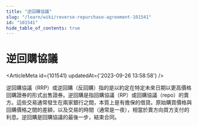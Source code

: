 ```yaml
---
title: "逆回購協議"
slug: "/learn/wiki/reverse-repurchase-agreement-101541"
id: "101541"
hide_table_of_contents: true
---
```



# 逆回購協議

<ArticleMeta id={101541} updatedAt={'2023-09-26 13:58:58'} />
<div className='border-solid border-b border-t-0 my-4 border-[var(--ifm-color-gray-300)]' />

逆回購協議（RRP）或逆回購（反回購）指的是以約定在特定未來日期以更高價格回購證券的形式出售證券。逆回購是指回購協議（RP）或回購協議（repo）的賣方。這些交易通常發生在兩家銀行之間，本質上是有擔保的借貸。原始購買價格與回購價格之間的差額，以及交易的時間（通常是一夜），相當於賣方向買方支付的利息。逆回購是回購協議的最後一步，結束合同。
